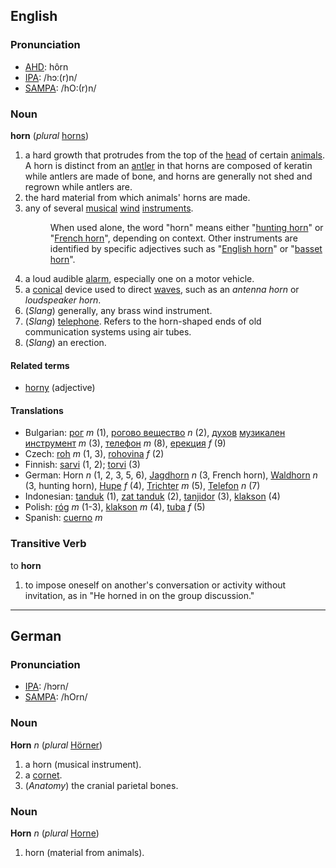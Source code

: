 ==English==

===Pronunciation===
*[[w:AHD|AHD]]: hôrn
*[[w:IPA|IPA]]: /hɔː(r)n/
*[[w:SAMPA|SAMPA]]: /hO:(r)n/

===Noun===
'''horn''' (''plural'' [[horns]])

# a hard growth that protrudes from the top of the [[head]] of certain [[animal]]s. A horn is distinct from an [[antler]] in that horns are composed of keratin while antlers are made of bone, and horns are generally not shed and regrown while antlers are.
# the hard material from which animals' horns are made.
# any of several [[musical]] [[wind]] [[instrument]]s.
#: When used alone, the word "horn" means either "[[hunting horn]]" or "[[French horn]]", depending on context.  Other instruments are identified by specific adjectives such as "[[English horn]]" or "[[basset horn]]".
# a loud audible [[alarm]], especially one on a motor vehicle.
# a [[conical]] device used to direct [[waves]], such as an ''antenna horn'' or ''loudspeaker horn''.
# (''Slang'') generally, any brass wind instrument.
# (''Slang'') [[telephone]]. Refers to the horn-shaped ends of old communication systems using air tubes.
# (''Slang'') an erection.

====Related terms====
*[[horny]] (adjective)

====Translations====
*Bulgarian: [[рог]] ''m'' (1), [[рогово вещество]] ''n'' (2), [[духов]] [[музикален]] [[инструмент]] ''m'' (3), <!-- I'm not sure about this one: [[рупор]] ''m'' (6), -->[[телефон]] ''m'' (8), [[ерекция]] ''f'' (9)
*Czech: [[roh]]  ''m'' (1, 3), [[rohovina]]  ''f'' (2)
*Finnish: [[sarvi]] (1, 2); [[torvi]] (3)
*German: Horn ''n'' (1, 2, 3, 5, 6), [[Jagdhorn]] ''n'' (3, French horn), [[Waldhorn]] ''n'' (3, hunting horn), [[Hupe]] ''f'' (4), [[Trichter]] ''m'' (5), [[Telefon]] ''n'' (7)
*Indonesian: [[tanduk]] (1), [[zat tanduk]] (2), [[tanjidor]] (3), [[klakson]] (4)
*Polish: [[róg]] ''m'' (1-3), [[klakson]] ''m'' (4), [[tuba]] ''f'' (5)
*Spanish: [[cuerno]] ''m''

===Transitive Verb===
to '''horn'''
# to impose oneself on another's conversation or activity without invitation, as in "He horned in on the group discussion."

----
==German==
===Pronunciation===
*[[w:IPA|IPA]]: /hɔrn/
*[[w:SAMPA|SAMPA]]: /hOrn/

===Noun===
'''Horn''' ''n'' (''plural'' [[Hörner]])

# a horn (musical instrument).
# a [[cornet]].
# (''Anatomy'') the cranial parietal bones.

===Noun===
'''Horn''' ''n'' (''plural'' [[Horne]])

# horn (material from animals).